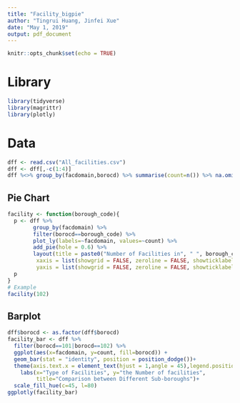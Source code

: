 ```yaml
---
title: "Facility_bigpie"
author: "Tingrui Huang, Jinfei Xue"
date: "May 1, 2019"
output: pdf_document
---
```


```r
knitr::opts_chunk$set(echo = TRUE)
```

# Library
```R
library(tidyverse)
library(magrittr)
library(plotly)
```
# Data
```R
dff <- read.csv("All_facilities.csv")
dff <- dff[,-c(1:4)]
dff %<>% group_by(facdomain,borocd) %>% summarise(count=n()) %>% na.omit()
```

## Pie Chart
```R
facility <- function(borough_code){
  p <- dff %>% 
        group_by(facdomain) %>%
        filter(borocd==borough_code) %>%
        plot_ly(labels=~facdomain, values=~count) %>%
        add_pie(hole = 0.6) %>%
        layout(title = paste0("Number of Facilities in", " ", borough_code),  showlegend = F,
         xaxis = list(showgrid = FALSE, zeroline = FALSE, showticklabels = FALSE),
         yaxis = list(showgrid = FALSE, zeroline = FALSE, showticklabels = FALSE))
  p
}
# Example
facility(102)
```

## Barplot

```r
dff$borocd <- as.factor(dff$borocd)
facility_bar <- dff %>%
  filter(borocd==101|borocd==102) %>%
  ggplot(aes(x=facdomain, y=count, fill=borocd)) +
  geom_bar(stat = "identity", position = position_dodge())+   
  theme(axis.text.x = element_text(hjust = 1,angle = 45),legend.position = 'right')+
    labs(x="Type of Facilities", y="the Number of facilities",
         title="Comparison between Different Sub-boroughs")+ 
  scale_fill_hue(c=45, l=80)
ggplotly(facility_bar)
```





